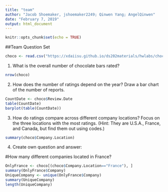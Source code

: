 ```yaml
---
title: "team"
author: "Jacob Shoemaker, jshoemaker2249; Qinwen Yang; AngelQinwen"
date: "February 7, 2019"
output: html_document
---
```


```r
knitr::opts_chunk$set(echo = TRUE)
```

##Team Question Set

```r
choco <- read.csv("https://xdaiisu.github.io/ds202materials/hwlabs/choco.csv")
```


1. What is the overall number of chocolate bars rated?
```r
nrow(choco)
```

2. How does the number of ratings depend on the year? Draw a bar chart of the number of reports.

```r
CountDate <- choco$Review.Date
table(CountDate)
barplot(table(CountDate))
```
3. How do ratings compare across different company locations? Focus on the three locations with the most ratings. (Hint: They are U.S.A., France, and Canada, but find them out using codes.)
```r
summary(choco$Company.Location)
```
4.
Create own question and answer:

#How many different companies located in France?


```r
OnlyFrance <- choco[(choco$Company.Location=="France"), ]
summary(OnlyFrance$Company)
UniqueCompany <- unique(OnlyFrance$Company)
summary(UniqueCompany)
length(UniqueCompany)
```
